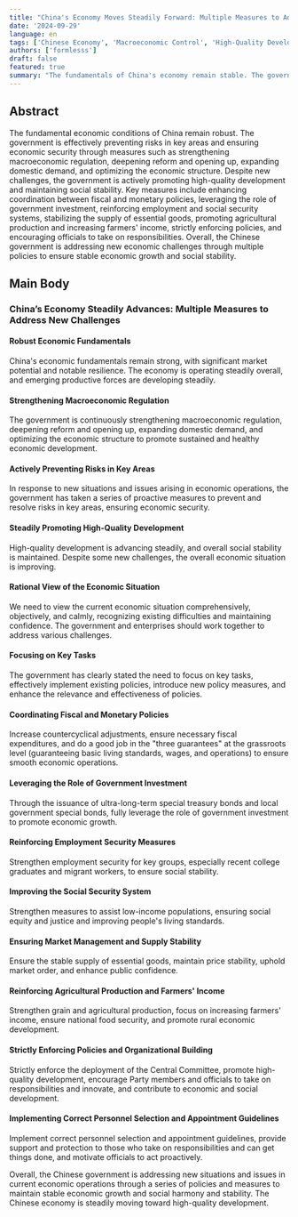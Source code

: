 ```yaml
---
title: "China's Economy Moves Steadily Forward: Multiple Measures to Address New Challenges and Promote High-Quality Development"
date: '2024-09-29'
language: en
tags: ['Chinese Economy', 'Macroeconomic Control', 'High-Quality Development']
authors: ['formlesss']
draft: false
featured: true
summary: "The fundamentals of China's economy remain stable. The government is effectively preventing risks in key areas and ensuring economic security through measures such as strengthening macroeconomic control, deepening reform and opening up, expanding domestic demand, and optimizing the economic structure. Despite facing new challenges, the government continues to promote high-quality development and maintain social stability. Major measures include enhancing coordination between fiscal and monetary policies, leveraging the role of government investment, reinforcing employment and social security systems, stabilizing the supply of important materials, promoting agricultural production and increasing farmers' income, and strictly enforcing policies while encouraging officials to take responsibility and act. Overall, the Chinese government is addressing new economic challenges through various policies to ensure steady economic growth and social stability."
---
```

## Abstract

The fundamental economic conditions of China remain robust. The government is effectively preventing risks in key areas and ensuring economic security through measures such as strengthening macroeconomic regulation, deepening reform and opening up, expanding domestic demand, and optimizing the economic structure. Despite new challenges, the government is actively promoting high-quality development and maintaining social stability. Key measures include enhancing coordination between fiscal and monetary policies, leveraging the role of government investment, reinforcing employment and social security systems, stabilizing the supply of essential goods, promoting agricultural production and increasing farmers' income, strictly enforcing policies, and encouraging officials to take on responsibilities. Overall, the Chinese government is addressing new economic challenges through multiple policies to ensure stable economic growth and social stability.

## Main Body

### China’s Economy Steadily Advances: Multiple Measures to Address New Challenges

#### Robust Economic Fundamentals
China's economic fundamentals remain strong, with significant market potential and notable resilience. The economy is operating steadily overall, and emerging productive forces are developing steadily.

#### Strengthening Macroeconomic Regulation
The government is continuously strengthening macroeconomic regulation, deepening reform and opening up, expanding domestic demand, and optimizing the economic structure to promote sustained and healthy economic development.

#### Actively Preventing Risks in Key Areas
In response to new situations and issues arising in economic operations, the government has taken a series of proactive measures to prevent and resolve risks in key areas, ensuring economic security.

#### Steadily Promoting High-Quality Development
High-quality development is advancing steadily, and overall social stability is maintained. Despite some new challenges, the overall economic situation is improving.

#### Rational View of the Economic Situation
We need to view the current economic situation comprehensively, objectively, and calmly, recognizing existing difficulties and maintaining confidence. The government and enterprises should work together to address various challenges.

#### Focusing on Key Tasks
The government has clearly stated the need to focus on key tasks, effectively implement existing policies, introduce new policy measures, and enhance the relevance and effectiveness of policies.

#### Coordinating Fiscal and Monetary Policies
Increase countercyclical adjustments, ensure necessary fiscal expenditures, and do a good job in the "three guarantees" at the grassroots level (guaranteeing basic living standards, wages, and operations) to ensure smooth economic operations.

#### Leveraging the Role of Government Investment
Through the issuance of ultra-long-term special treasury bonds and local government special bonds, fully leverage the role of government investment to promote economic growth.

#### Reinforcing Employment Security Measures
Strengthen employment security for key groups, especially recent college graduates and migrant workers, to ensure social stability.

#### Improving the Social Security System
Strengthen measures to assist low-income populations, ensuring social equity and justice and improving people's living standards.

#### Ensuring Market Management and Supply Stability
Ensure the stable supply of essential goods, maintain price stability, uphold market order, and enhance public confidence.

#### Reinforcing Agricultural Production and Farmers' Income
Strengthen grain and agricultural production, focus on increasing farmers' income, ensure national food security, and promote rural economic development.

#### Strictly Enforcing Policies and Organizational Building
Strictly enforce the deployment of the Central Committee, promote high-quality development, encourage Party members and officials to take on responsibilities and innovate, and contribute to economic and social development.

#### Implementing Correct Personnel Selection and Appointment Guidelines
Implement correct personnel selection and appointment guidelines, provide support and protection to those who take on responsibilities and can get things done, and motivate officials to act proactively.

Overall, the Chinese government is addressing new situations and issues in current economic operations through a series of policies and measures to maintain stable economic growth and social harmony and stability. The Chinese economy is steadily moving toward high-quality development.
